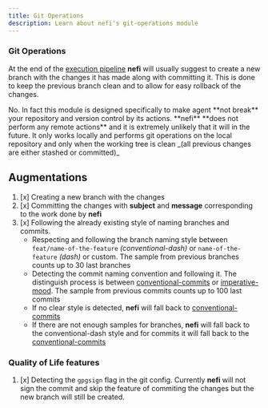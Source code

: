 ---
title: Git Operations
description: Learn about nefi's git-operations module
---

### Git Operations

At the end of the [execution pipeline] **nefi** will usually suggest to create a new branch with the changes it has made along with committing it. This is done to keep the previous branch clean and to allow for easy rollback of the changes.


<Accordions>
  <Accordion title="Won't this break my repository and version control?">
  No. In fact this module is designed specifically to make agent **not break** your repository and version control by its actions.
  </Accordion>

  <Accordion title="I don't want the agent to access my online hosted repository">
    **nefi** **does not perform any remote actions** and it is extremely unlikely that it will in the future. It only works locally and
    performs git operations on the local repository and only when the working tree is clean _(all previous changes are either stashed or committed)_ 
  </Accordion>
</Accordions>

## Augmentations

1. [x] Creating a new branch with the changes
2. [x] Committing the changes with **subject** and **message** corresponding to the work done by **nefi**
3. [x] Following the already existing style of naming branches and commits.
   - Respecting and following the branch naming style between `feat/name-of-the-feature` _(conventional-dash)_ or `name-of-the-feature` _(dash)_ or custom. The sample from previous branches counts up to 30 last branches
   - Detecting the commit naming convention and following it. The distinguish process is between [conventional-commits] or [imperative-mood]. The sample from previous commits counts up to 100 last commits
   - If no clear style is detected, **nefi** will fall back to [conventional-commits]
   - If there are not enough samples for branches, **nefi** will fall back to the conventional-dash style and for commits it will fall back to the [conventional-commits]

### Quality of Life features

1. [x] Detecting the `gpgsign` flag in the git config. Currently **nefi** will not sign the commit and skip the feature of commiting the changes but the new branch will still be created.

[execution pipeline]: /docs/usage/execution-pipeline
[conventional-commits]: https://www.conventionalcommits.org/
[imperative-mood]: /docs/usage/imperative-mood
